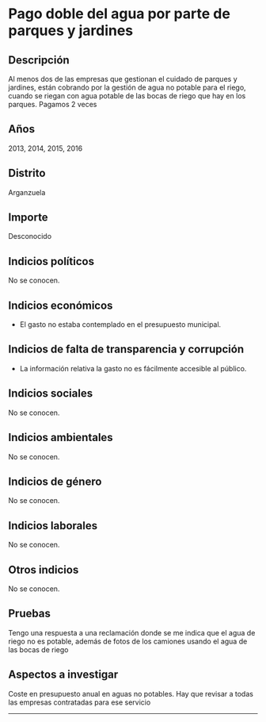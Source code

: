 Pago doble del agua por parte de parques y jardines
===================================================

Descripción
-----------

Al menos dos de las empresas que gestionan el cuidado de parques y
jardines, están cobrando por la gestión de agua no potable para el
riego, cuando se riegan con agua potable de las bocas de riego que hay
en los parques. Pagamos 2 veces

Años
----

2013, 2014, 2015, 2016

Distrito
--------

Arganzuela

Importe
-------

Desconocido

Indicios políticos
------------------

No se conocen.

Indicios económicos
-------------------

-   El gasto no estaba contemplado en el presupuesto municipal.

Indicios de falta de transparencia y corrupción
-----------------------------------------------

-   La información relativa la gasto no es fácilmente accesible al
    público.

Indicios sociales
-----------------

No se conocen.

Indicios ambientales
--------------------

No se conocen.

Indicios de género
------------------

No se conocen.

Indicios laborales
------------------

No se conocen.

Otros indicios
--------------

No se conocen.

Pruebas
-------

Tengo una respuesta a una reclamación donde se me indica que el agua de
riego no es potable, además de fotos de los camiones usando el agua de
las bocas de riego

Aspectos a investigar
---------------------

Coste en presupuesto anual en aguas no potables. Hay que revisar a todas
las empresas contratadas para ese servicio

------------------------------------------------------------------------

![]()
